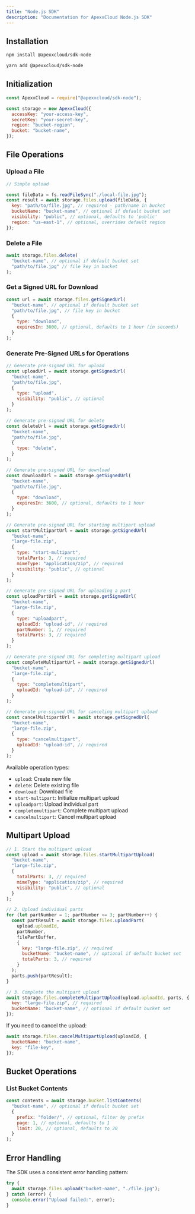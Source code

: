 ```yaml
---
title: "Node.js SDK"
description: "Documentation for ApexxCloud Node.js SDK"
---
```


## Installation

<CodeGroup>

```bash npm
npm install @apexxcloud/sdk-node
```

```bash yarn
yarn add @apexxcloud/sdk-node
```

</CodeGroup>

## Initialization

```javascript
const ApexxCloud = require("@apexxcloud/sdk-node");

const storage = new ApexxCloud({
  accessKey: "your-access-key",
  secretKey: "your-secret-key",
  region: "bucket-region",
  bucket: "bucket-name",
});
```

## File Operations

### Upload a File

```javascript
// Simple upload

const fileData = fs.readFileSync("./local-file.jpg");
const result = await storage.files.upload(fileData, {
  key: "path/to/file.jpg", // required - path/name in bucket
  bucketName: "bucket-name", // optional if default bucket set
  visibility: "public", // optional, defaults to 'public'
  region: "us-east-1", // optional, overrides default region
});
```

### Delete a File

```javascript
await storage.files.delete(
  "bucket-name", // optional if default bucket set
  "path/to/file.jpg" // file key in bucket
);
```

### Get a Signed URL for Download

```javascript
const url = await storage.files.getSignedUrl(
  "bucket-name", // optional if default bucket set
  "path/to/file.jpg", // file key in bucket
  {
    type: "download",
    expiresIn: 3600, // optional, defaults to 1 hour (in seconds)
  }
);
```

### Generate Pre-Signed URLs for Operations

```javascript
// Generate pre-signed URL for upload
const uploadUrl = await storage.getSignedUrl(
  "bucket-name",
  "path/to/file.jpg",
  {
    type: "upload",
    visibility: "public", // optional
  }
);

// Generate pre-signed URL for delete
const deleteUrl = await storage.getSignedUrl(
  "bucket-name",
  "path/to/file.jpg",
  {
    type: "delete",
  }
);

// Generate pre-signed URL for download
const downloadUrl = await storage.getSignedUrl(
  "bucket-name",
  "path/to/file.jpg",
  {
    type: "download",
    expiresIn: 3600, // optional, defaults to 1 hour
  }
);

// Generate pre-signed URL for starting multipart upload
const startMultipartUrl = await storage.getSignedUrl(
  "bucket-name",
  "large-file.zip",
  {
    type: "start-multipart",
    totalParts: 3, // required
    mimeType: "application/zip", // required
    visibility: "public", // optional
  }
);

// Generate pre-signed URL for uploading a part
const uploadPartUrl = await storage.getSignedUrl(
  "bucket-name",
  "large-file.zip",
  {
    type: "uploadpart",
    uploadId: "upload-id", // required
    partNumber: 1, // required
    totalParts: 3, // required
  }
);

// Generate pre-signed URL for completing multipart upload
const completeMultipartUrl = await storage.getSignedUrl(
  "bucket-name",
  "large-file.zip",
  {
    type: "completemultipart",
    uploadId: "upload-id", // required
  }
);

// Generate pre-signed URL for canceling multipart upload
const cancelMultipartUrl = await storage.getSignedUrl(
  "bucket-name",
  "large-file.zip",
  {
    type: "cancelmultipart",
    uploadId: "upload-id", // required
  }
);
```

Available operation types:

- `upload`: Create new file
- `delete`: Delete existing file
- `download`: Download file
- `start-multipart`: Initialize multipart upload
- `uploadpart`: Upload individual part
- `completemultipart`: Complete multipart upload
- `cancelmultipart`: Cancel multipart upload

## Multipart Upload

```javascript
// 1. Start the multipart upload
const upload = await storage.files.startMultipartUpload(
  "bucket-name",
  "large-file.zip",
  {
    totalParts: 3, // required
    mimeType: "application/zip", // required
    visibility: "public", // optional
  }
);

// 2. Upload individual parts
for (let partNumber = 1; partNumber <= 3; partNumber++) {
  const partResult = await storage.files.uploadPart(
    upload.uploadId,
    partNumber,
    filePartBuffer,
    {
      key: "large-file.zip", // required
      bucketName: "bucket-name", // optional if default bucket set
      totalParts: 3, // required
    }
  );
  parts.push(partResult);
}

// 3. Complete the multipart upload
await storage.files.completeMultipartUpload(upload.uploadId, parts, {
  key: "large-file.zip", // required
  bucketName: "bucket-name", // optional if default bucket set
});
```

If you need to cancel the upload:

```javascript
await storage.files.cancelMultipartUpload(uploadId, {
  bucketName: "bucket-name",
  key: "file-key",
});
```

## Bucket Operations

### List Bucket Contents

```javascript
const contents = await storage.bucket.listContents(
  "bucket-name", // optional if default bucket set
  {
    prefix: "folder/", // optional, filter by prefix
    page: 1, // optional, defaults to 1
    limit: 20, // optional, defaults to 20
  }
);
```

## Error Handling

The SDK uses a consistent error handling pattern:

```javascript
try {
  await storage.files.upload("bucket-name", "./file.jpg");
} catch (error) {
  console.error("Upload failed:", error);
}
```

